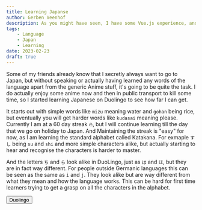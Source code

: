 ```yaml
---
title: Learning Japanse
author: Gerben Veenhof
description: As you might have seen, I have some Vue.js experience, and I am also good on the way on learning the composition API in Vue version 3.0.
tags: 
    - Language
    - Japan
    - Learning
date: 2023-02-23
draft: true
---
```


Some of my friends already know that I secretly always want to go to Japan, but without speaking or actually having learned any words of the language apart from the generic Anime stuff, it's going to be quite the task. 
I do actually enjoy some anime now and then in public transport to kill some time, so I started learning Japanese on Duolingo to see how far I can get.

It starts out with simple words like `mizu` meaning water and `gohan` being rice, but eventually you will get harder words like `kudasai` meaning please.
Currently I am at a 60 day streak 🔥, but I will continue learning till the day that we go on holiday to Japan. And Maintaining the streak is "easy" for now, as I am learning the standard alphabet called Katakana.
For exmaple `すし` being `su` and `shi` and more simple characters alike, but actually starting to hear and recognise the characters is harder to master.

And the letters `ち` and `ら` look alike in DuoLingo, just as `は` and `ほ`, but they are in fact way different.
For people outside Germanic languages this can be seen as the same as `i` and `j`. They look alike but are way different from what they mean and how the language works. 
This can be hard for first time learners trying to get a grasp on all the characters in the alphabet.

<FlexCenter>
    <Button href="https://www.duolingo.com/" icon="arcticons:duolingo-alt">Duolingo</Button>
</FlexCenter>